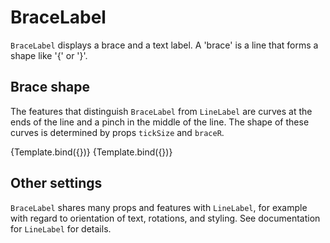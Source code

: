 
<Meta title="Addons/Annotation/Text/BraceLabel" />

# BraceLabel


`BraceLabel` displays a brace and a text label. A 'brace' is a line that forms a shape like '{' or '}'.

<ArgsTable of={BraceLabel} />

## Brace shape

The features that distinguish `BraceLabel` from `LineLabel` are curves at the ends of the line and a pinch in the middle of the line.
The shape of these curves is determined by props `tickSize` and `braceR`.

<Canvas>
    <Story
        name="tick size"
        args={{
            start: ['C', 108],
            end: ['D', 108],
            expansion: [0.5, 0.5],
            tickSize: 7,
            braceR: 5,
            textStyle: { textAnchor: 'middle' },
            children: 'selection',
        }}
        component={BraceLabel}
        decorators={[ChartBandViewAxisDecorator]}
    >
        {Template.bind({})}
    </Story>
    <Story
        name="wide curves"
        args={{
            start: ['C', 108],
            end: ['D', 108],
            expansion: [0.5, 0.5],
            tickSize: 7,
            braceR: 40,
            textStyle: { textAnchor: 'middle' },
            children: 'selection',
        }}
        component={BraceLabel}
        decorators={[ChartBandViewAxisDecorator]}
    >
        {Template.bind({})}
    </Story>
</Canvas>

## Other settings

`BraceLabel` shares many props and features with `LineLabel`, for example with regard to orientation of text, rotations, and styling.
See documentation for `LineLabel` for details.
